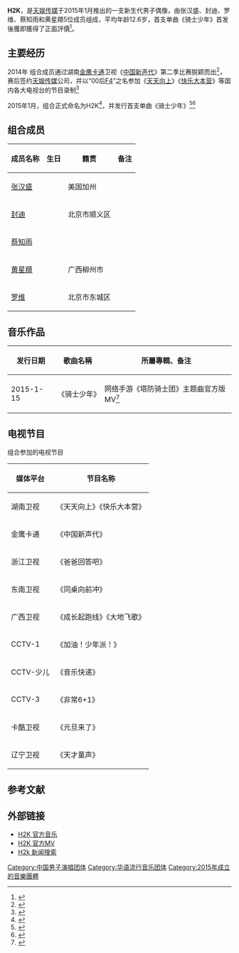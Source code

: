 {{multiple issues|
{{Inappropriate tone|time=2015-02-24T00:52:38+00:00}}
{{refimprove|time=2015-01-23T05:17:12+00:00}}
}}
{{艺人
| 姓名 = H2K
| 类型 = 组合
| 图片 = 
| 图片简介 =  
| 原名 =  
| 英文名 =  
| 罗马拼音 =  
| 国籍 ={{PRC}} 
| 民族 = [[汉族|汉族]]
| 出道日期 = 2015年1月15日
| 出道地点 = 北京市
| 语言     = [[汉语|汉语]] 
| 教育程度 =  
| 宗教信仰 = 
| 音乐类型 = [[华语流行|华语流行]]
| 活跃年代 = 2015年-至今
| 唱片公司 = [[天娱传媒|天娱传媒]]（2014年-至今） 
| 经纪公司 = [[天娱传媒|天娱传媒]]（2014年-至今）
| 网站 =  
}}

'''H2K'''，是[[天娱传媒|天娱传媒]]于2015年1月推出的一支新生代男子偶像，由张汉盛、封迪、罗维、蔡知雨和黄星羱5位成员组成，平均年龄12.6岁，首支单曲《骑士少年》首发後獲即獲得了正面評價<ref>{{Cite web |url=http://ent.163.com/15/0122/08/AGI5CKO200031H0O.html |title=骑士少年H2K新歌热播 养成式组合引关注 |accessdate=2015-01-23 |archive-date=2015-07-08 |archive-url=https://web.archive.org/web/20150708144828/http://ent.163.com/15/0122/08/AGI5CKO200031H0O.html |dead-url=no }}</ref>。

==主要经历==
2014年 组合成员通过湖南[[金鹰卡通|金鹰卡通]]卫视《[[中国新声代|中国新声代]]》第二季比赛脱颖而出<ref>{{Cite web |url=http://ent.sina.com.cn/s/m/2015-01-19/doc-iawzunex9165390.shtml |title=天娱骑士少年出道历程：从00后F4到H2K |accessdate=2015-01-23 |archive-date=2016-03-04 |archive-url=https://web.archive.org/web/20160304093944/http://ent.sina.com.cn/s/m/2015-01-19/doc-iawzunex9165390.shtml |dead-url=no }}</ref>，赛后签约[[天娱传媒|天娱传媒]]公司，并以“00后[[F4|F4]]”之名参加《[[天天向上|天天向上]]》《[[快乐大本营|快乐大本营]]》等国内各大电视台的节目录制<ref>{{Cite web |url=http://ent.ifeng.com/a/20150119/42204321_0.shtml |title=从00后F4到H2K 天娱“骑士少年”出道历程 |accessdate=2015-01-23 |archive-date=2015-04-09 |archive-url=https://web.archive.org/web/20150409173200/http://ent.ifeng.com/a/20150119/42204321_0.shtml |dead-url=no }}</ref>

2015年1月，组合正式命名为H2K<ref>{{Cite web |url=http://ent.huanqiu.com/music/yinle-neidi/2015-01/5481908.html |title=H2K正式开闯娱乐圈 小鲜肉不怕“老男孩” |access-date=2015-01-23 |archive-url=https://web.archive.org/web/20150123075049/http://ent.huanqiu.com/music/yinle-neidi/2015-01/5481908.html |archive-date=2015-01-23 |dead-url=yes }}</ref>，并发行首支单曲《骑士少年》<ref>{{Cite web |url=http://ent.hebnews.cn/2015-01/15/content_4472207.htm |title=H2K小鲜肉组合出道单曲《骑士少年》全网发布 |accessdate=2015-01-23 |archive-date=2015-01-23 |archive-url=https://web.archive.org/web/20150123074505/http://ent.hebnews.cn/2015-01/15/content_4472207.htm |dead-url=no }}</ref><ref>{{Cite web |url=http://news.163.com/15/0121/02/AGEV46O100014AED.html |title=《骑士少年》闯歌坛天娱推出H2K组合 |access-date=2015-01-23 |archive-url=https://web.archive.org/web/20150123084828/http://news.163.com/15/0121/02/AGEV46O100014AED.html |archive-date=2015-01-23 |dead-url=yes }}</ref>

==组合成员== 
{| class="wikitable sortable mw-collapsible"
|+
|-
! 成员名称  !! 生日 !! 籍贯 !! 备注 
|-
| [[张汉盛|张汉盛]] || {{birth date and age|2001|9|7}} || 美国加州 ||
|-
| [[封迪|封迪]]   || {{birth date and age|2001|8|10}} || 北京市顺义区 ||  
|-
| [[蔡知雨|蔡知雨]] || {{birth date and age|2004|7|11}} || ||
|-
| [[黄星羱|黄星羱]] || {{birth date and age|2003|11|10}} || 广西柳州市 ||  
|-
| [[罗维|罗维]] || {{birth date and age|2003|2|28}} || 北京市东城区 ||  
|}

==音乐作品==

{| class="wikitable"
|-
! 发行日期  !! 歌曲名稱 !! 所屬專輯、备注 
|-
| 2015-1-15 || 《骑士少年》  || 网络手游《塔防骑士团》主题曲官方版MV<ref>{{Cite web |url=http://v.yinyuetai.com/video/2219928 |title=H2K《骑士少年》官方MV |access-date=2015-01-23 |archive-url=https://web.archive.org/web/20150123084413/http://v.yinyuetai.com/video/2219928 |archive-date=2015-01-23 |dead-url=yes }}</ref>
|}

==电视节目==
组合参加的电视节目
{| class="wikitable"
|-
! 媒体平台 !! 节目名称  
|-
| 湖南卫视 || 《天天向上》《快乐大本营》
|-
| 金鹰卡通 || 《中国新声代》
|-
| 浙江卫视 || 《爸爸回答吧》 
|-
| 东南卫视 || 《同桌向前冲》
|-
| 广西卫视 || 《成长起跑线》《大地飞歌》
|-
| CCTV-1 || 《加油！少年派！》
|-
| CCTV-少儿 ||《音乐快递》
|-
| CCTV-3 || 《非常6+1》
|-
| 卡酷卫视 || 《元旦来了》
|-
| 辽宁卫视 || 《天才童声》
|}
 
==参考文献==
{{Reflist}}

==外部链接==
*[http://music.baidu.com/search/album?key=H2K H2K 官方音乐]
*[https://web.archive.org/web/20150123084317/http://www.yinyuetai.com/fanclub/mv-all/37072/toNew H2K 官方MV]
*[http://news.baidu.com/ns?cl=2&rn=20&tn=news&word=h2k H2k 新闻搜索]

[[Category:中国男子演唱团体|Category:中国男子演唱团体]]
[[Category:华语流行音乐团体|Category:华语流行音乐团体]]
[[Category:2015年成立的音樂團體|Category:2015年成立的音樂團體]]